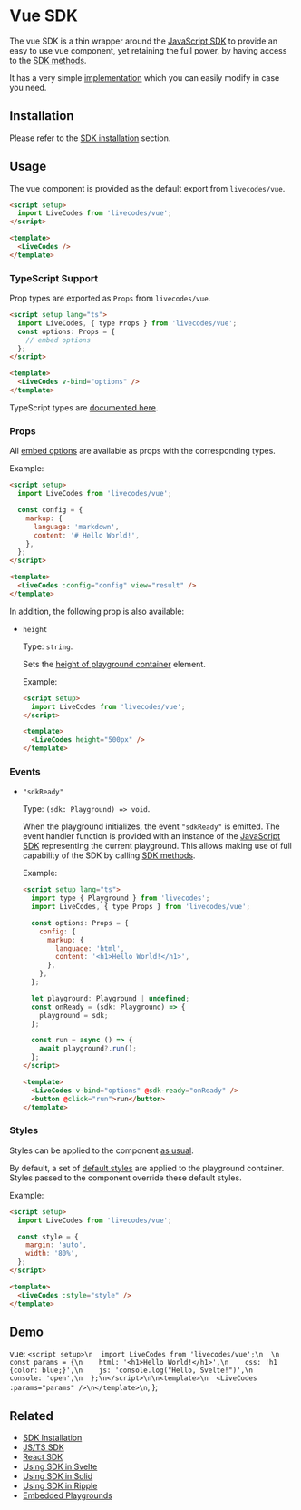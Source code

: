 # Vue SDK


The vue SDK is a thin wrapper around the [JavaScript SDK](js-ts.mdx) to provide an easy to use vue component, yet retaining the full power, by having access to the [SDK methods](js-ts.mdx#sdk-methods).

It has a very simple [implementation](https://github.com/live-codes/livecodes/blob/develop/src/sdk/vue.ts) which you can easily modify in case you need.

## Installation

Please refer to the [SDK installation](./index.mdx#installation) section.

## Usage

The vue component is provided as the default export from `livecodes/vue`.

```html title="App.vue"
<script setup>
  import LiveCodes from 'livecodes/vue';
</script>

<template>
  <LiveCodes />
</template>
```

### TypeScript Support

Prop types are exported as `Props` from `livecodes/vue`.

```html title="App.vue"
<script setup lang="ts">
  import LiveCodes, { type Props } from 'livecodes/vue';
  const options: Props = {
    // embed options
  };
</script>

<template>
  <LiveCodes v-bind="options" />
</template>
```

TypeScript types are [documented here](../api/globals.md).

### Props

All [embed options](js-ts.mdx#embed-options) are available as props with the corresponding types.

Example:

```html title="App.vue"
<script setup>
  import LiveCodes from 'livecodes/vue';

  const config = {
    markup: {
      language: 'markdown',
      content: '# Hello World!',
    },
  };
</script>

<template>
  <LiveCodes :config="config" view="result" />
</template>
```

In addition, the following prop is also available:

- `height`

  Type: `string`.

  Sets the [height of playground container](js-ts.mdx#height) element.

  Example:

  ```html title="App.vue"
  <script setup>
    import LiveCodes from 'livecodes/vue';
  </script>

  <template>
    <LiveCodes height="500px" />
  </template>
  ```

### Events

- `"sdkReady"`

  Type: `(sdk: Playground) => void`.

  When the playground initializes, the event `"sdkReady"` is emitted. The event handler function is provided with an instance of the [JavaScript SDK](js-ts.mdx) representing the current playground. This allows making use of full capability of the SDK by calling [SDK methods](js-ts.mdx#sdk-methods).

  Example:

  ```html title="App.vue"
  <script setup lang="ts">
    import type { Playground } from 'livecodes';
    import LiveCodes, { type Props } from 'livecodes/vue';

    const options: Props = {
      config: {
        markup: {
          language: 'html',
          content: '<h1>Hello World!</h1>',
        },
      },
    };

    let playground: Playground | undefined;
    const onReady = (sdk: Playground) => {
      playground = sdk;
    };

    const run = async () => {
      await playground?.run();
    };
  </script>

  <template>
    <LiveCodes v-bind="options" @sdk-ready="onReady" />
    <button @click="run">run</button>
  </template>
  ```

### Styles

Styles can be applied to the component [as usual](https://vuejs.org/guide/essentials/class-and-style.html#binding-html-classes).

By default, a set of [default styles](js-ts.mdx#default-styles) are applied to the playground container. Styles passed to the component override these default styles.

Example:

```html title="App.vue"
<script setup>
  import LiveCodes from 'livecodes/vue';

  const style = {
    margin: 'auto',
    width: '80%',
  };
</script>

<template>
  <LiveCodes :style="style" />
</template>
```

## Demo

  vue: `<script setup>\n  import LiveCodes from 'livecodes/vue';\n  \n  const params = {\n    html: '<h1>Hello World!</h1>',\n    css: 'h1 {color: blue;}',\n    js: 'console.log("Hello, Svelte!")',\n    console: 'open',\n  };\n</script>\n\n<template>\n  <LiveCodes :params="params" />\n</template>\n`,
};

<LiveCodes params={vueSDKDemo} height="80vh" />

## Related

- [SDK Installation](./index.mdx#installation)
- [JS/TS SDK](./js-ts.mdx)
- [React SDK](./react.mdx)
- [Using SDK in Svelte](./svelte.mdx)
- [Using SDK in Solid](./solid.mdx)
- [Using SDK in Ripple](./ripple.mdx)
- [Embedded Playgrounds](../features/embeds.mdx)
